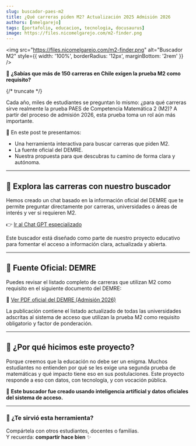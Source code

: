 ```yaml
---
slug: buscador-paes-m2
title: ¿Qué carreras piden M2? Actualización 2025 Admisión 2026
authors: [nmelgarejo]
tags: [portafolio, educacion, tecnologia, docusaurus]
image: https://files.nicomelgarejo.com/m2-finder.png
---
```


<img src="https://files.nicomelgarejo.com/m2-finder.png" alt="Buscador M2" style={{ width: '100%', borderRadius: '12px', marginBottom: '2rem' }} />


<div className="definition-box">
📘 <strong>¿Sabías que más de 150 carreras en Chile exigen la prueba M2 como requisito?</strong>  
</div>

{/* truncate */}

Cada año, miles de estudiantes se preguntan lo mismo: ¿para qué carreras sirve realmente la prueba PAES de Competencia Matemática 2 (M2)? A partir del proceso de admisión 2026, esta prueba toma un rol aún más importante.

📌 En este post te presentamos:

- Una herramienta interactiva para buscar carreras que piden M2.
- La fuente oficial del DEMRE.
- Nuestra propuesta para que descubras tu camino de forma clara y autónoma.

---

## 🔎 Explora las carreras con nuestro buscador

Hemos creado un chat basado en la información oficial del DEMRE que te permite preguntar directamente por carreras, universidades o áreas de interés y ver si requieren M2.

👉 [Ir al Chat GPT especializado](https://chatgpt.com/g/g-679b0bf8450c8191b3eec9afd7adb0f1-carreras-que-piden-m2)


Este buscador está diseñado como parte de nuestro proyecto educativo para fomentar el acceso a información clara, actualizada y abierta.

---

## 🧾 Fuente Oficial: DEMRE

Puedes revisar el listado completo de carreras que utilizan M2 como requisito en el siguiente documento del DEMRE:

📄 [Ver PDF oficial del DEMRE (Admisión 2026)](https://demre.cl/publicaciones/2026/2026-25-01-27-universidades-requisito-m2-p2026)

La publicación contiene el listado actualizado de todas las universidades adscritas al sistema de acceso que utilizan la prueba M2 como requisito obligatorio y factor de ponderación.

---

## 🧠 ¿Por qué hicimos este proyecto?

Porque creemos que la educación no debe ser un enigma. Muchos estudiantes no entienden por qué se les exige una segunda prueba de matemáticas y qué impacto tiene eso en sus postulaciones. Este proyecto responde a eso con datos, con tecnología, y con vocación pública.

<div className="info-box">
🐾 <strong>Este buscador fue creado usando inteligencia artificial y datos oficiales del sistema de acceso.</strong>
</div>

---

### 💬 ¿Te sirvió esta herramienta?

Compártela con otros estudiantes, docentes o familias.  
Y recuerda: **compartir hace bien** ✨